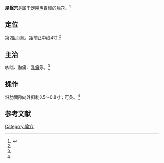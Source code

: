 {{medical}}
{{Infobox acupoint
|name = 屋翳穴
|image = 
|imagesize = 
|caption =
|simplified = 屋翳
|traditional = 屋翳
|code = ST15
|pinyin = Wūyì
|meridian = 足陽明胃經
|location = 第2[[肋间隙|肋间隙]]，距前正中线4寸
|treat = 咳喘、胸痛、[[乳癰|乳癰]]等
|processing = 沿肋間隙向外斜刺0.5～0.8寸；可灸
|footnotes = 
}}
'''屋翳穴'''是属于[[足陽明胃經|足陽明胃經]]的[[腧穴|腧穴]]。<ref name="针灸学">{{Cite book |title=针灸学 |url=https://archive.org/details/zhenjiuxue0000unse |author=孙国杰 主编 |publisher=[[上海科学技术出版社|上海科学技术出版社]] |year=1997 |pages=[https://archive.org/details/zhenjiuxue0000unse/page/52 52] |isbn=7-5323-4102-X}}</ref>

==定位==
第2[[肋间隙|肋间隙]]，距前正中线4寸.<ref name="针灸学"/>

==主治==
咳喘、胸痛、[[乳癰|乳癰]]等。<ref name="针灸学"/>

==操作==
沿肋間隙向外斜刺0.5～0.8寸；可灸。<ref name="针灸学"/>

==参考文献==
{{reflist}}

{{经络}}
{{足陽明胃經}}

{{DEFAULTSORT:W}}
[[Category:腧穴|Category:腧穴]]